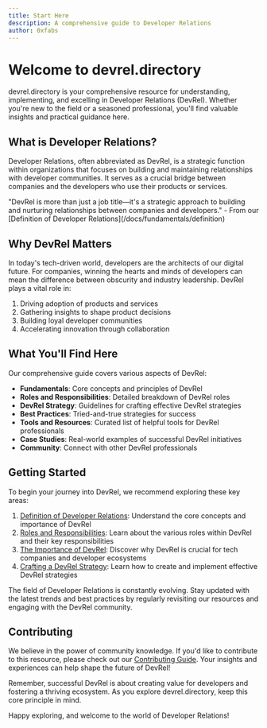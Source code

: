 ```yaml
---
title: Start Here
description: A comprehensive guide to Developer Relations
author: 0xfabs
---
```


# Welcome to devrel.directory

<Callout>
  devrel.directory is your comprehensive resource for understanding, implementing, and excelling in Developer Relations (DevRel). Whether you're new to the field or a seasoned professional, you'll find valuable insights and practical guidance here.
</Callout>

## What is Developer Relations?

Developer Relations, often abbreviated as DevRel, is a strategic function within organizations that focuses on building and maintaining relationships with developer communities. It serves as a crucial bridge between companies and the developers who use their products or services.

<Callout type="info">
  "DevRel is more than just a job title—it's a strategic approach to building and nurturing relationships between companies and developers." - From our [Definition of Developer Relations](/docs/fundamentals/definition)
</Callout>

## Why DevRel Matters

In today's tech-driven world, developers are the architects of our digital future. For companies, winning the hearts and minds of developers can mean the difference between obscurity and industry leadership. DevRel plays a vital role in:

1. Driving adoption of products and services
2. Gathering insights to shape product decisions
3. Building loyal developer communities
4. Accelerating innovation through collaboration

## What You'll Find Here

Our comprehensive guide covers various aspects of DevRel:

- **Fundamentals**: Core concepts and principles of DevRel
- **Roles and Responsibilities**: Detailed breakdown of DevRel roles
- **DevRel Strategy**: Guidelines for crafting effective DevRel strategies
- **Best Practices**: Tried-and-true strategies for success
- **Tools and Resources**: Curated list of helpful tools for DevRel professionals
- **Case Studies**: Real-world examples of successful DevRel initiatives
- **Community**: Connect with other DevRel professionals

## Getting Started

To begin your journey into DevRel, we recommend exploring these key areas:

1. [Definition of Developer Relations](/docs/fundamentals/definition): Understand the core concepts and importance of DevRel
2. [Roles and Responsibilities](/docs/fundamentals/roles-and-responsibilities): Learn about the various roles within DevRel and their key responsibilities
3. [The Importance of DevRel](/docs/fundamentals/importance): Discover why DevRel is crucial for tech companies and developer ecosystems
4. [Crafting a DevRel Strategy](/docs/fundamentals/devrel-strategy): Learn how to create and implement effective DevRel strategies

<Callout type="warn">
  The field of Developer Relations is constantly evolving. Stay updated with the latest trends and best practices by regularly revisiting our resources and engaging with the DevRel community.
</Callout>

## Contributing

We believe in the power of community knowledge. If you'd like to contribute to this resource, please check out our [Contributing Guide](/docs/additional-resources/contributing). Your insights and experiences can help shape the future of DevRel!

<Callout>
  Remember, successful DevRel is about creating value for developers and fostering a thriving ecosystem. As you explore devrel.directory, keep this core principle in mind.
</Callout>

Happy exploring, and welcome to the world of Developer Relations!